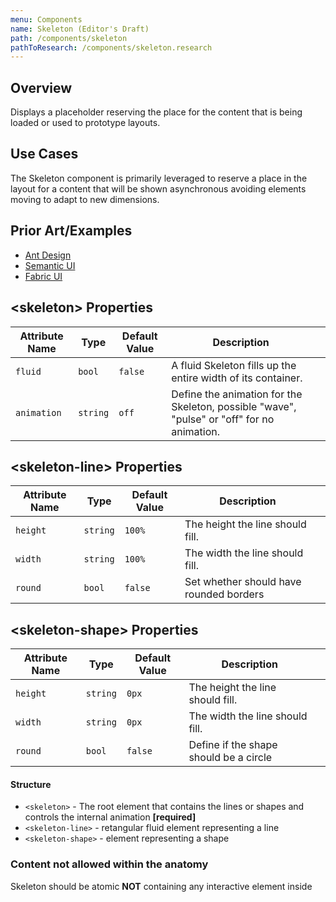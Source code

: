 ```yaml
---
menu: Components
name: Skeleton (Editor's Draft)
path: /components/skeleton
pathToResearch: /components/skeleton.research
---
```



## Overview

Displays a placeholder reserving the place for the content that is being loaded or used to prototype layouts.

## Use Cases

The Skeleton component is primarily leveraged to reserve a place in the layout for a content that will be shown asynchronous avoiding elements moving to adapt to new dimensions.

## Prior Art/Examples <a href="#prior-art" id="prior-art"></a>

- [Ant Design](https://ant.design/components/skeleton/)
- [Semantic UI](https://semantic-ui.com/elements/placeholder.html)
- [Fabric UI](https://developer.microsoft.com/en-us/fluentui#/controls/web/shimmer)

## &lt;skeleton&gt; Properties <a href="#skeleton-properties" id="skeleton-properties"></a>

| Attribute Name | Type     | Default Value | Description                                                                                |     |
| -------------- | -------- | ------------- | ------------------------------------------------------------------------------------------ | --- |
| `fluid`        | `bool`   | `false`       | A fluid Skeleton fills up the entire width of its container.                               |     |
| `animation`    | `string` | `off`         | Define the animation for the Skeleton, possible "wave", "pulse" or "off" for no animation. |     |

## &lt;skeleton-line&gt; Properties <a href="#skeleton-line-properties" id="skeleton-line-properties"></a>

| Attribute Name | Type     | Default Value | Description                             |     |
| -------------- | -------- | ------------- | --------------------------------------- | --- |
| `height`       | `string` | `100%`        | The height the line should fill.        |     |
| `width`        | `string` | `100%`        | The width the line should fill.         |     |
| `round`        | `bool`   | `false`       | Set whether should have rounded borders |     |

## &lt;skeleton-shape&gt; Properties <a href="#skeleton-shape-properties" id="skeleton-shape-properties"></a>

| Attribute Name | Type     | Default Value | Description                            |     |
| -------------- | -------- | ------------- | -------------------------------------- | --- |
| `height`       | `string` | `0px`         | The height the line should fill.       |     |
| `width`        | `string` | `0px`         | The width the line should fill.        |     |
| `round`        | `bool`   | `false`       | Define if the shape should be a circle |     |

#### Structure <a class="link" href="#structure" id="structure"></a>

- `<skeleton>` - The root element that contains the lines or shapes and controls the internal animation **[required]**
- `<skeleton-line>` - retangular fluid element representing a line
- `<skeleton-shape>` - element representing a shape

### Content not allowed within the anatomy

Skeleton should be atomic **NOT** containing any interactive element inside
